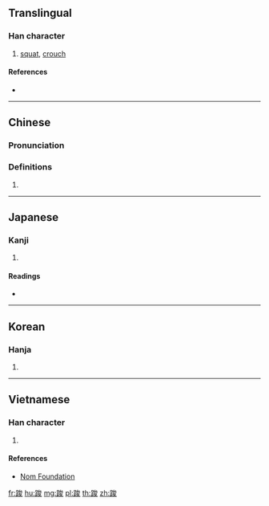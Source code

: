 {{character info/new}}
==Translingual==

===Han character===
{{Han char|rn=157|rad=足|as=07|sn=14|four=63147|canj=RMICE|ids=⿰⻊夋}}

# [[squat]], [[crouch]]

====References====
* {{Han ref|kx=1226.360|dkj=37574|dj=1698.270|hdz=63711.050|uh=8E06|ud=36358|bh=E45F|bd=58463}}

----

==Chinese==
{{zh-forms}}

===Pronunciation===
{{zh-pron
|m=cūn,cún,qūn
|c=cyun4,seon1
|mc=y
|oc=y
|ma=
|cat=v
}}

===Definitions===
{{zh-hanzi}}

# {{rfdef|lang=zh}}

----

==Japanese==

===Kanji===
{{ja-kanji|grade=|rs=足07}}

# {{defn|lang=ja|sort=足07}}

====Readings====
* {{ja-readings|on=[[しゅん]] (shun), [[そん]] (son), [[ぞん]] (zon)|kun=[[しりぞく]] (shirizoku)|nanori=}}

----

==Korean==

===Hanja===
{{ko-hanja|hangeul=준|eumhun=|rv=jun|mr=chun|y=cwun}}

# {{defn|lang=ko|sort=足07}}

----

==Vietnamese==

===Han character===
{{vi-readings|rs=足07| hanviet = thò}}

# {{defn|lang=vi|sort=足07}}

====References====
*[http://nomfoundation.org/common/nom_details.php?codepoint=8e06 Nom Foundation]

[[fr:踆]]
[[hu:踆]]
[[mg:踆]]
[[pl:踆]]
[[th:踆]]
[[zh:踆]]